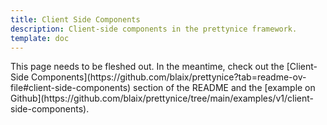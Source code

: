 ```yaml
---
title: Client Side Components
description: Client-side components in the prettynice framework.
template: doc
---
```



<Aside type="note">
  This page needs to be fleshed out.
  In the meantime, check out the [Client-Side Components](https://github.com/blaix/prettynice?tab=readme-ov-file#client-side-components) section of the README
  and the [example on Github](https://github.com/blaix/prettynice/tree/main/examples/v1/client-side-components).
</Aside>
